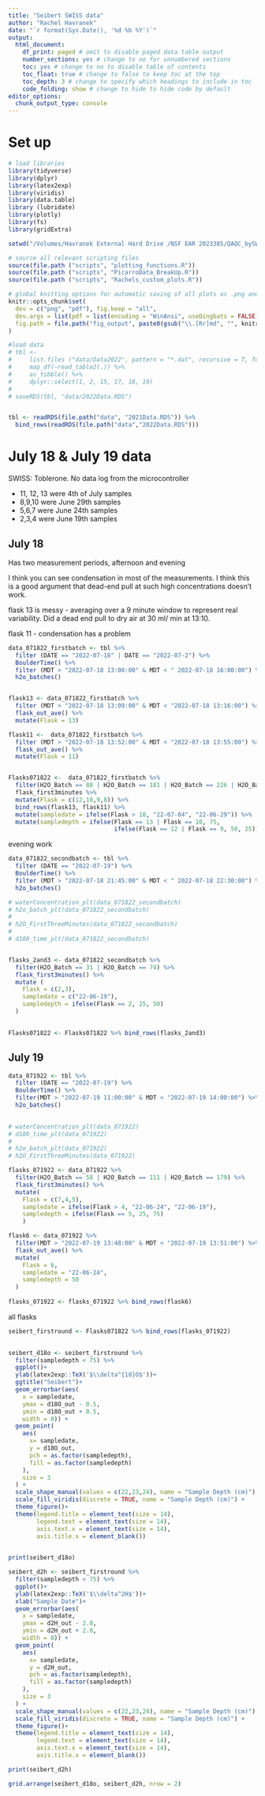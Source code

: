```yaml
---
title: "Seibert SWISS data"
author: "Rachel Havranek"
date: "`r format(Sys.Date(), '%d %b %Y')`"
output:
  html_document: 
    df_print: paged # omit to disable paged data table output
    number_sections: yes # change to no for unnumbered sections
    toc: yes # change to no to disable table of contents
    toc_float: true # change to false to keep toc at the top
    toc_depth: 3 # change to specify which headings to include in toc
    code_folding: show # change to hide to hide code by default
editor_options:
  chunk_output_type: console
---
```

# Set up 
```r
# load libraries
library(tidyverse) 
library(dplyr)
library(latex2exp)
library(viridis)
library(data.table)
library (lubridate)
library(plotly)
library(fs)
library(gridExtra)

setwd("/Volumes/Havranek External Hard Drive /NSF EAR 2023385/QAQC_bySWISS/SWISS_QAQC/")

# source all relevant scripting files
source(file.path ("scripts", "plotting_functions.R"))
source(file.path ("scripts", "PicarroData_BreakUp.R"))
source(file.path ("scripts", "Rachels_custom_plots.R"))

# global knitting options for automatic saving of all plots as .png and .pdf
knitr::opts_chunk$set(
  dev = c("png", "pdf"), fig.keep = "all",
  dev.args = list(pdf = list(encoding = "WinAnsi", useDingbats = FALSE)),
  fig.path = file.path("fig_output", paste0(gsub("\\.[Rr]md", "", knitr::current_input()), "_"))
)

#load data
# tbl <-
#     list.files ("data/Data2022", pattern = "*.dat", recursive = T, full.names = T) %>%
#     map_df(~read_table2(.)) %>%
#     as_tibble() %>%
#     dplyr::select(1, 2, 15, 17, 18, 19)   
# 
# saveRDS(tbl, "data/2022Data.RDS")


tbl <- readRDS(file.path("data", "2021Data.RDS")) %>% 
  bind_rows(readRDS(file.path("data","2022Data.RDS")))
```

# July 18 & July 19 data
SWISS: Toblerone. No data log from the microcontroller 

- 11, 12, 13 were 4th of July samples
- 8,9,10 were June 29th samples 
- 5,6,7 were June 24th samples
- 2,3,4 were June 19th samples 


## July 18 
Has two measurement periods, afternoon and evening 

I think you can see condensation in most of the measurements. I think this is a good argument that dead-end pull at such high concentrations doesn't work. 

flask 13 is messy  - averaging over a 9 minute window to represent real variability. Did a dead end pull to dry air at 30 ml/ min at 13:10. 

flask 11 - condensation has a problem 
```r
data_071822_firstbatch <- tbl %>% 
  filter (DATE == "2022-07-18" | DATE == "2022-07-2") %>% 
  BoulderTime() %>% 
  filter (MDT > "2022-07-18 13:00:00" & MDT < " 2022-07-18 16:00:00") %>% 
  h2o_batches() 


flask13 <- data_071822_firstbatch %>% 
  filter (MDT > "2022-07-18 13:09:00" & MDT < "2022-07-18 13:16:00") %>% 
  flask_out_ave() %>% 
  mutate(Flask = 13)

flask11 <-  data_071822_firstbatch %>% 
  filter (MDT > "2022-07-18 13:52:00" & MDT < "2022-07-18 13:55:00") %>% 
  flask_out_ave() %>% 
  mutate(Flask = 11)


Flasks071822 <-  data_071822_firstbatch %>% 
  filter(H2O_Batch == 88 | H2O_Batch == 181 | H2O_Batch == 226 | H2O_Batch == 271) %>% 
  flask_first3minutes %>% 
  mutate(Flask = c(12,10,9,8)) %>% 
  bind_rows(flask13, flask11) %>% 
  mutate(sampledate = ifelse(Flask > 10, "22-07-04", "22-06-29")) %>% 
  mutate(sampledepth = ifelse(Flask == 13 | Flask == 10, 75, 
                              ifelse(Flask == 12 | Flask == 9, 50, 25)))
```

evening work
```r
data_071822_secondbatch <- tbl %>% 
  filter (DATE == "2022-07-19") %>% 
  BoulderTime() %>% 
  filter (MDT > "2022-07-18 21:45:00" & MDT < " 2022-07-18 22:30:00") %>% 
  h2o_batches() 

# waterConcentration_plt(data_071822_secondbatch)
# h2o_batch_plt(data_071822_secondbatch)
# 
# h2O_FirstThreeMinutes(data_071822_secondbatch)
# 
# d180_time_plt(data_071822_secondbatch)


flasks_2and3 <- data_071822_secondbatch %>% 
  filter(H2O_Batch == 31 | H2O_Batch == 74) %>% 
  flask_first3minutes() %>% 
  mutate (
    Flask = c(2,3),
    sampledate = c("22-06-19"),
    sampledepth = ifelse(Flask == 2, 25, 50)
  )
  

Flasks071822 <- Flasks071822 %>% bind_rows(flasks_2and3)
```

## July 19 

```r
data_071922 <- tbl %>% 
  filter (DATE == "2022-07-19") %>% 
  BoulderTime() %>% 
  filter(MDT > "2022-07-19 11:00:00" & MDT < "2022-07-19 14:00:00") %>% 
  h2o_batches()  
  

# waterConcentration_plt(data_071922)
# d180_time_plt(data_071922)
# 
# h2o_batch_plt(data_071922)
# h2O_FirstThreeMinutes(data_071922)

flasks_071922 <- data_071922 %>% 
  filter(H2O_Batch == 58 | H2O_Batch == 111 | H2O_Batch == 179) %>% 
  flask_first3minutes() %>% 
  mutate(
    Flask = c(7,4,5),
    sampledate = ifelse(Flask > 4, "22-06-24", "22-06-19"),
    sampledepth = ifelse(Flask == 5, 25, 75)
    )

flask6 <- data_071922 %>% 
  filter(MDT > "2022-07-19 13:48:00" & MDT < "2022-07-19 13:51:00") %>% 
  flask_out_ave() %>% 
  mutate(
    Flask = 6, 
    sampledate = "22-06-24",
    sampledepth = 50
  )
  
flasks_071922 <- flasks_071922 %>% bind_rows(flask6)
```


all flasks
```r
seibert_firstround <- Flasks071822 %>% bind_rows(flasks_071922)  
  

seibert_d18o <- seibert_firstround %>% 
  filter(sampledepth < 75) %>% 
  ggplot()+
  ylab(latex2exp::TeX('$\\delta^{18}O$'))+
  ggtitle("Seibert")+
  geom_errorbar(aes(
    x = sampledate,
    ymax = d18O_out - 0.5,
    ymin = d18O_out + 0.5,
    width = 0)) +
  geom_point(
    aes(
      x= sampledate,
      y = d18O_out,
      pch = as.factor(sampledepth),
      fill = as.factor(sampledepth)
    ),
    size = 3
  ) +
  scale_shape_manual(values = c(22,23,24), name = "Sample Depth (cm)") +
  scale_fill_viridis(discrete = TRUE, name = "Sample Depth (cm)") +
  theme_figure()+
  theme(legend.title = element_text(size = 14),
        legend.text = element_text(size = 14),
        axis.text.x = element_text(size = 14),
        axis.title.x = element_blank())
  

print(seibert_d18o)
```

```r
seibert_d2h <- seibert_firstround %>% 
  filter(sampledepth < 75) %>% 
  ggplot()+
  ylab(latex2exp::TeX('$\\delta^2H$'))+
  xlab("Sample Date")+
  geom_errorbar(aes(
    x = sampledate,
    ymax = d2H_out - 2.0,
    ymin = d2H_out + 2.0,
    width = 0)) +
  geom_point(
    aes(
      x= sampledate,
      y = d2H_out,
      pch = as.factor(sampledepth),
      fill = as.factor(sampledepth)
    ),
    size = 3
  ) +
  scale_shape_manual(values = c(22,23,24), name = "Sample Depth (cm)") +
  scale_fill_viridis(discrete = TRUE, name = "Sample Depth (cm)") +
  theme_figure()+
  theme(legend.title = element_text(size = 14),
        legend.text = element_text(size = 14),
        axis.text.x = element_text(size = 14),
        axis.title.x = element_blank())

print(seibert_d2h)
```

```r
grid.arrange(seibert_d18o, seibert_d2h, nrow = 2)
```



